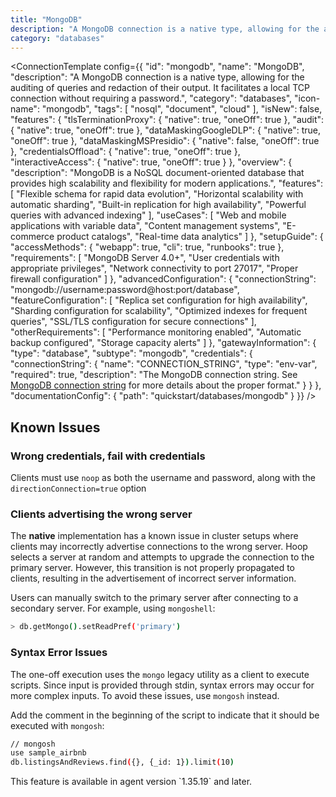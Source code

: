 ```yaml
---
title: "MongoDB"
description: "A MongoDB connection is a native type, allowing for the auditing of queries and redaction of their output. It facilitates a local TCP connection without requiring a password."
category: "databases"
---
```



<ConnectionTemplate config={{
  "id": "mongodb",
  "name": "MongoDB",
  "description": "A MongoDB connection is a native type, allowing for the auditing of queries and redaction of their output. It facilitates a local TCP connection without requiring a password.",
  "category": "databases",
  "icon-name": "mongodb",
  "tags": [
    "nosql",
    "document",
    "cloud"
  ],
  "isNew": false,
  "features": {
    "tlsTerminationProxy": {
      "native": true,
      "oneOff": true
    },
    "audit": {
      "native": true,
      "oneOff": true
    },
    "dataMaskingGoogleDLP": {
      "native": true,
      "oneOff": true
    },
    "dataMaskingMSPresidio": {
      "native": false,
      "oneOff": true
    },
    "credentialsOffload": {
      "native": true,
      "oneOff": true
    },
    "interactiveAccess": {
      "native": true,
      "oneOff": true
    }
  },
  "overview": {
    "description": "MongoDB is a NoSQL document-oriented database that provides high scalability and flexibility for modern applications.",
    "features": [
      "Flexible schema for rapid data evolution",
      "Horizontal scalability with automatic sharding",
      "Built-in replication for high availability",
      "Powerful queries with advanced indexing"
    ],
    "useCases": [
      "Web and mobile applications with variable data",
      "Content management systems",
      "E-commerce product catalogs",
      "Real-time data analytics"
    ]
  },
  "setupGuide": {
    "accessMethods": {
      "webapp": true,
      "cli": true,
      "runbooks": true
    },
    "requirements": [
      "MongoDB Server 4.0+",
      "User credentials with appropriate privileges",
      "Network connectivity to port 27017",
      "Proper firewall configuration"
    ]
  },
  "advancedConfiguration": {
    "connectionString": "mongodb://username:password@host:port/database",
    "featureConfiguration": [
      "Replica set configuration for high availability",
      "Sharding configuration for scalability",
      "Optimized indexes for frequent queries",
      "SSL/TLS configuration for secure connections"
    ],
    "otherRequirements": [
      "Performance monitoring enabled",
      "Automatic backup configured",
      "Storage capacity alerts"
    ]
  },
  "gatewayInformation": {
    "type": "database",
    "subtype": "mongodb",
    "credentials": {
      "connectionString": {
        "name": "CONNECTION_STRING",
        "type": "env-var",
        "required": true,
        "description": "The MongoDB connection string. See [MongoDB connection string](https://www.mongodb.com/docs/manual/reference/connection-string/) for more details about the proper format."
      }
    }
  },
  "documentationConfig": {
    "path": "quickstart/databases/mongodb"
  }
}} />
## Known Issues

### Wrong credentials, fail with credentials

Clients must use `noop` as both the username and password, along with the `directionConnection=true` option


### Clients advertising the wrong server

The **native** implementation has a known issue in cluster setups where clients may incorrectly advertise connections to the wrong server.
Hoop selects a server at random and attempts to upgrade the connection to the primary server.
However, this transition is not properly propagated to clients, resulting in the advertisement of incorrect server information.

Users can manually switch to the primary server after connecting to a secondary server. For example, using `mongoshell`:

```sh
> db.getMongo().setReadPref('primary')
```

### Syntax Error Issues

The one-off execution uses the `mongo` legacy utility as a client to execute scripts.
Since input is provided through stdin, syntax errors may occur for more complex inputs.
To avoid these issues, use `mongosh` instead.

Add the comment in the beginning of the script to indicate that it should be executed with `mongosh`:

```sh
// mongosh
use sample_airbnb
db.listingsAndReviews.find({}, {_id: 1}).limit(10)
```

<Note>
    This feature is available in agent version `1.35.19` and later.
</Note>
